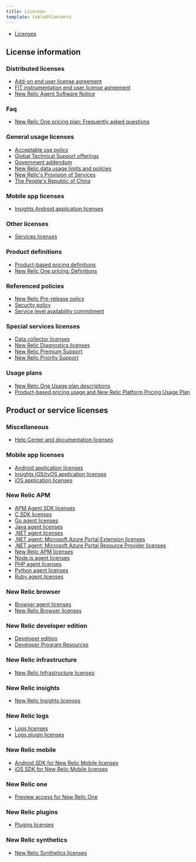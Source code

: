 ```yaml
---
title: Licenses
template: tableOfContents
---
```


* [Licenses](/docs/licenses)

## License information

### Distributed licenses

* [Add-on end user license agreement](/docs/licenses/license-information/distributed-licenses/add-end-user-license-agreement)
* [FIT instrumentation end user license agreement](/docs/licenses/license-information/distributed-licenses/fit-instrumentation-end-user-license-agreement)
* [New Relic Agent Software Notice](/docs/licenses/license-information/distributed-licenses/new-relic-agent-software-notice)

### Faq

* [New Relic One pricing plan: Frequently asked questions](/docs/licenses/license-information/faq/new-relic-one-pricing-plan-frequently-asked-questions)

### General usage licenses

* [Acceptable use policy](/docs/licenses/license-information/general-usage-licenses/acceptable-use-policy)
* [Global Technical Support offerings](/docs/licenses/license-information/general-usage-licenses/global-technical-support-offerings)
* [Government addendum](/docs/licenses/license-information/general-usage-licenses/government-addendum)
* [New Relic data usage limits and policies](/docs/licenses/license-information/general-usage-licenses/new-relic-data-usage-limits-policies)
* [New Relic's Provision of Services](/docs/licenses/license-information/general-usage-licenses/new-relics-provision-services)
* [The People's Republic of China](/docs/licenses/license-information/general-usage-licenses/peoples-republic-china)

### Mobile app licenses

* [Insights Android application licenses](/docs/licenses/license-information/mobile-app-licenses/insights-android-application-licenses)

### Other licenses

* [Services licenses](/docs/licenses/license-information/other-licenses/services-licenses)

### Product definitions

* [Product-based pricing definitions](/docs/licenses/license-information/product-definitions/legacy-product-definitions)
* [New Relic One pricing: Definitions](/docs/licenses/license-information/product-definitions/new-relic-one-pricing-definitions)

### Referenced policies

* [New Relic Pre-release policy](/docs/licenses/license-information/referenced-policies/new-relic-pre-release-policy)
* [Security policy](/docs/licenses/license-information/referenced-policies/security-policy)
* [Service level availability commitment](/docs/licenses/license-information/referenced-policies/service-level-availability-commitment)

### Special services licenses

* [Data collector licenses](/docs/licenses/license-information/special-services-licenses/data-collector-licenses)
* [New Relic Diagnostics licenses](/docs/licenses/license-information/special-services-licenses/new-relic-diagnostics-licenses)
* [New Relic Premium Support](/docs/licenses/license-information/special-services-licenses/new-relic-premium-support)
* [New Relic Priority Support](/docs/licenses/license-information/special-services-licenses/new-relic-priority-support)

### Usage plans

* [New Relic One Usage plan descriptions](/docs/licenses/license-information/usage-plans/new-relic-one-usage-plan-descriptions)
* [Product-based pricing usage and New Relic Platform Pricing Usage Plan](/docs/licenses/license-information/usage-plans/product-based-pricing-usage-new-relic-platform-pricing-usage-plan)

## Product or service licenses

### Miscellaneous

* [Help Center and documentation licenses](/docs/licenses/product-or-service-licenses/miscellaneous/help-center-documentation-licenses)

### Mobile app licenses

* [Android application licenses](/docs/licenses/product-or-service-licenses/mobile-app-licenses/android-application-licenses)
* [Insights iOS/tvOS application licenses](/docs/licenses/product-or-service-licenses/mobile-app-licenses/insights-iostvos-application-licenses)
* [iOS application licenses](/docs/licenses/product-or-service-licenses/mobile-app-licenses/ios-application-licenses)

### New Relic APM

* [APM Agent SDK licenses](/docs/licenses/product-or-service-licenses/new-relic-apm/apm-agent-sdk-licenses)
* [C SDK licenses](/docs/licenses/product-or-service-licenses/new-relic-apm/c-sdk-licenses)
* [Go agent licenses](/docs/licenses/product-or-service-licenses/new-relic-apm/go-agent-licenses)
* [Java agent licenses](/docs/licenses/product-or-service-licenses/new-relic-apm/java-agent-licenses)
* [.NET agent licenses](/docs/licenses/product-or-service-licenses/new-relic-apm/net-agent-licenses)
* [.NET agent: Microsoft Azure Portal Extension licenses](/docs/licenses/product-or-service-licenses/new-relic-apm/net-agent-microsoft-azure-portal-extension-licenses)
* [.NET agent: Microsoft Azure Portal Resource Provider licenses](/docs/licenses/product-or-service-licenses/new-relic-apm/net-agent-microsoft-azure-portal-resource-provider-licenses)
* [New Relic APM licenses](/docs/licenses/product-or-service-licenses/new-relic-apm/new-relic-apm-licenses)
* [Node.js agent licenses](/docs/licenses/product-or-service-licenses/new-relic-apm/nodejs-agent-licenses)
* [PHP agent licenses](/docs/licenses/product-or-service-licenses/new-relic-apm/php-agent-licenses)
* [Python agent licenses](/docs/licenses/product-or-service-licenses/new-relic-apm/python-agent-licenses)
* [Ruby agent licenses](/docs/licenses/product-or-service-licenses/new-relic-apm/ruby-agent-licenses)

### New Relic browser

* [Browser agent licenses](/docs/licenses/product-or-service-licenses/new-relic-browser/browser-agent-licenses)
* [New Relic Browser licenses](/docs/licenses/product-or-service-licenses/new-relic-browser/new-relic-browser-licenses)

### New Relic developer edition

* [Developer edition](/docs/licenses/product-or-service-licenses/new-relic-developer-edition/developer-edition)
* [Developer Program Resources](/docs/licenses/product-or-service-licenses/new-relic-developer-edition/developer-program-resources)

### New Relic infrastructure

* [New Relic Infrastructure licenses](/docs/licenses/product-or-service-licenses/new-relic-infrastructure/new-relic-infrastructure-licenses)

### New Relic insights

* [New Relic Insights licenses](/docs/licenses/product-or-service-licenses/new-relic-insights/new-relic-insights-licenses)

### New Relic logs

* [Logs licenses](/docs/licenses/product-or-service-licenses/new-relic-logs/logs-licenses)
* [Logs plugin licenses](/docs/licenses/product-or-service-licenses/new-relic-logs/logs-plugin-licenses)

### New Relic mobile

* [Android SDK for New Relic Mobile licenses](/docs/licenses/product-or-service-licenses/new-relic-mobile/android-sdk-new-relic-mobile-licenses)
* [iOS SDK for New Relic Mobile licenses](/docs/licenses/product-or-service-licenses/new-relic-mobile/ios-sdk-new-relic-mobile-licenses)

### New Relic one

* [Preview access for New Relic One](/docs/licenses/product-or-service-licenses/new-relic-one/preview-access-new-relic-one)

### New Relic plugins

* [Plugins licenses](/docs/licenses/product-or-service-licenses/new-relic-plugins/plugins-licenses)

### New Relic synthetics

* [New Relic Synthetics licenses](/docs/licenses/product-or-service-licenses/new-relic-synthetics/new-relic-synthetics-licenses)
